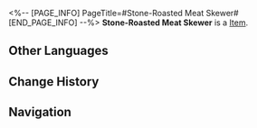 <%-- [PAGE_INFO]
PageTitle=#Stone-Roasted Meat Skewer#
[END_PAGE_INFO] --%>
{{Item Infobox
|title       = Stone-Roasted Meat Skewer
|id          = 408204
|image       = Item Stone-Roasted Meat Skewer.png
|type        = 
|invCategory = Consumables
|rarity      = 1
|effect      = Upon use, increases Max HP of all allies by 12% for the next battle.
|description = Its ingredients are mostly harmless. It is also the favorite food of Belobog's adventurers out in the wild, as well as being the most easily obtainable.
|source1     = Extreme Explorer Lynx
}}
{{Description|1=''"This tastes so good! What kinds of meat are in it, though?"''}}
'''Stone-Roasted Meat Skewer''' is a [[Item]].

==Other Languages==
{{Other Languages
|en   = Stone-Roasted Meat Skewer
|zhs  = 岩烧山珍串
|zht  = 岩燒山珍串
|ja   = 岩焼き珍味串
|ko   = 석판 산해진미 구이
|es   = Brocheta de carne asada
|fr   = Brochette de viande grillée à la pierre
|ru   = Шашлычок из жареных деликатесов
|th   = Stone-Roasted Meat Skewer
|vi   = Xiên Que Nướng Đá Thơm Ngon
|de   = Bratenfleischspieß
|id   = Stone-Roasted Meat Skewer
|pt   = Espetinho de Carne Assado na Pedra
}}

==Change History==
{{Change History|2.0}}

==Navigation==
{{Consumable Navbox}}